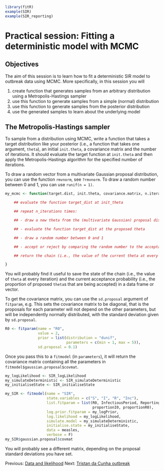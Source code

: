 ```r
library(fitR)
example(SIR)
example(SIR_reporting)
```

# Practical session: Fitting a deterministic model with MCMC

## Objectives

The aim of this session is to learn how to fit a deterministic SIR model to outbreak data using MCMC. More specifically, in this session you will

1. create function that generates samples from an arbitrary distribution using a Metropolis-Hastings sampler
2. use this function to generate samples from a simple (normal) distribution
3. use this function to generate samples from the posterior distribution
4. use the generated samples to learn about the underlying model

## The Metropolis-Hastings sampler

To sample from a distribution using MCMC, write a function that takes a target distribution like your posterior (i.e., a function that takes one argument, `theta`), an initial `init.theta`, a covariance matrix and the number of iterations. It should evaluate the target function at `init.theta` and then apply the Metropolis-Hastings algorithm for the specified number of iterations.

To draw a random vector from a multivariate Gaussian proposal distribution, you can use the function `rmvnorm`, see `?rmvnorm`. To draw a random number between 0 and 1, you can use `runif(n = 1)`.

```r
my_mcmc <- function(target.dist, init.theta, covariance.matrix, n.iterations) {

    ## evaluate the function target_dist at init_theta

    ## repeat n_iterations times:

    ## - draw a new theta from the (multivariate Gaussian) proposal distribution

    ## - evaluate the function target_dist at the proposed theta

    ## - draw a random number between 0 and 1

    ## - accept or reject by comparing the random number to the acceptance probability

    ## return the chain (i.e., the value of the current theta at every iteration)

}
```

You will probably find it useful to save the state of the chain (i.e., the value of `theta` at every iteration) and the current acceptance probability (i.e., the proportion of proposed `theta`s that are being accepted) in a data frame or vector.

To get the covariance matrix, you can use the `sd.proposal` argument of `fitparam`, e.g. This sets the covariance matrix to be diagonal, that is the proposals for each parameter will not depend on the other parameters, but will be independently normally distributed, with the standard deviation given by `sd.proposal`.

```r
R0 <- fitparam(name = "R0",
               value = 2,
               prior = list(distribution = "dunif",
                            parameters = c(min = 1, max = 5)),
               sd.proposal = 0.1)
```

Once you pass this to a `fitmodel` (in `parameters`), it will return the covariance matrix containing all the parameters in `fitmodel$gaussian.proposal$covmat`.

```r
my_logLikelihood <- SIR_logLikelihood
my_simulateDeterministic <- SIR_simulateDeterministic
my_initialiseState <- SIR_initialiseState
```

```r
my_SIR <- fitmodel(name = "SIR",
                   state.variables = c("S", "I", "R", "Inc"),
                   list.fitparam = list(R0, InfectiousPeriod, ReportingRate, PopSize,
                                        proportionI0, proportionR0),
                   log.prior.fitparam = my_logPrior,
                   log.likelihood = my_logLikelihood,
                   simulate.model = my_simulateDeterministic,
                   initialise.state = my_initialiseState,
                   data = measles,
                   verbose = F)
my_SIR$gaussian.proposal$covmat
```

You will probably see a different matrix, depending on the proposal standard deviations you have set.


Previous: [Data and likelihood](data_likelihood.md) Next: [Tristan da Cunha outbreak](play_with_seitl.md)
